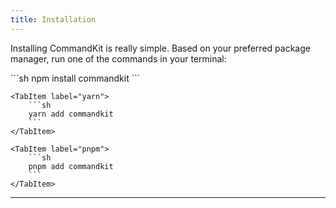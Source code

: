 ```yaml
---
title: Installation
---
```



Installing CommandKit is really simple. Based on your preferred package manager, run one of the commands in your terminal:

<Tabs>
    <TabItem label="npm">
        ```sh
        npm install commandkit
        ```
    </TabItem>
    
    <TabItem label="yarn">
        ```sh
        yarn add commandkit
        ```
    </TabItem>

    <TabItem label="pnpm">
        ```sh
        pnpm add commandkit
        ```
    </TabItem>

</Tabs>

---
